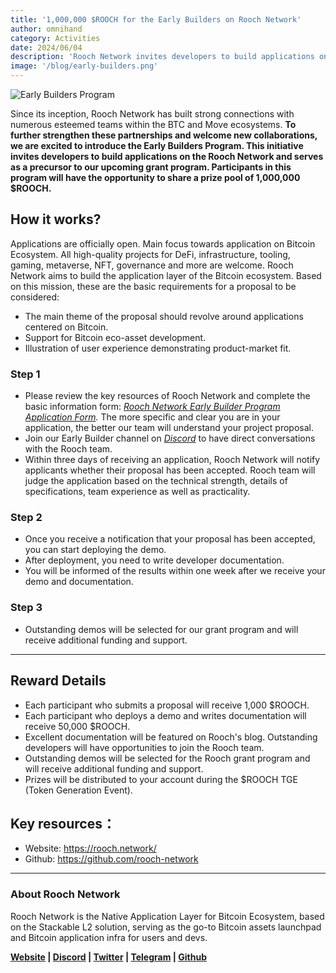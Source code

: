 ```yaml
---
title: '1,000,000 $ROOCH for the Early Builders on Rooch Network'
author: omnihand
category: Activities
date: 2024/06/04
description: 'Rooch Network invites developers to build applications on its network and offers a prize pool of 1,000,000 $ROOCH for early builders.'
image: '/blog/early-builders.png'
---
```



<PostHeader />

![Early Builders Program](/blog/early-builders.png)

Since its inception, Rooch Network has built strong connections with numerous esteemed teams within the BTC and Move ecosystems. **To further strengthen these partnerships and welcome new collaborations, we are excited to introduce the Early Builders Program. This initiative invites developers to build applications on the Rooch Network and serves as a precursor to our upcoming grant program. Participants in this program will have the opportunity to share a prize pool of 1,000,000 $ROOCH.**

## How it works?

Applications are officially open. Main focus towards application on Bitcoin Ecosystem. All high-quality projects for DeFi, infrastructure, tooling, gaming, metaverse, NFT, governance and more are welcome. Rooch Network aims to build the application layer of the Bitcoin ecosystem. Based on this mission, these are the basic requirements for a proposal to be considered:

- The main theme of the proposal should revolve around applications centered on Bitcoin.
- Support for Bitcoin eco-asset development.
- Illustration of user experience demonstrating product-market fit.

### Step 1

- Please review the key resources of Rooch Network and complete the basic information form: _[Rooch Network Early Builder Program Application Form](https://forms.gle/WTfAcdPrSE4BQvnh8)._ The more specific and clear you are in your application, the better our team will understand your project proposal.
- Join our Early Builder channel on _[Discord](https://discord.com/invite/rooch)_ to have direct conversations with the Rooch team.
- Within three days of receiving an application, Rooch Network will notify applicants whether their proposal has been accepted. Rooch team will judge the application based on the technical strength, details of specifications, team experience as well as practicality.

### Step 2

- Once you receive a notification that your proposal has been accepted, you can start deploying the demo.
- After deployment, you need to write developer documentation.
- You will be informed of the results within one week after we receive your demo and documentation.

### Step 3

- Outstanding demos will be selected for our grant program and will receive additional funding and support.

---

## Reward Details

- Each participant who submits a proposal will receive 1,000 $ROOCH.
- Each participant who deploys a demo and writes documentation will receive 50,000 $ROOCH.
- Excellent documentation will be featured on Rooch's blog. Outstanding developers will have opportunities to join the Rooch team.
- Outstanding demos will be selected for the Rooch grant program and will receive additional funding and support.
- Prizes will be distributed to your account during the $ROOCH TGE (Token Generation Event).

## Key resources：

- Website: https://rooch.network/
- Github: https://github.com/rooch-network

---

### About Rooch Network

Rooch Network is the Native Application Layer for Bitcoin Ecosystem, based on the Stackable L2 solution, serving as the go-to Bitcoin assets launchpad and Bitcoin application infra for users and devs.

**[Website](https://rooch.network/) | [Discord](https://discord.com/invite/rooch) | [Twitter](https://x.com/RoochNetwork) | [Telegram](https://t.me/roochnetwork) | [Github](https://github.com/rooch-network/)**
